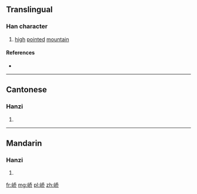 {{also|嶠}}
==Translingual==

===Han character===
{{Han char|rn=46|rad=山|as=06|sn=9|four=|canj=山竹大中 (UHKL)|ids=⿰[[山]][[乔]]}}

# [[high]] [[point]]ed [[mountain]]

====References====
* {{Han ref|kx=0311.061|hdz=10770.160|uh=5CE4|ud=23780}}

----

==Cantonese==

===Hanzi===
{{yue-hanzi|jyut=|y=giu6, kiu4|tra=嶠}}

# {{defn|lang=yue|sort=山06}}

----

==Mandarin==

===Hanzi===
{{cmn-hanzi|tra=嶠|pin=[[jiào]] ([[jiao4]])|wg=chiao<sup>4</sup>}}

# {{defn|lang=cmn|sort=山06}}

[[fr:峤]]
[[mg:峤]]
[[pl:峤]]
[[zh:峤]]